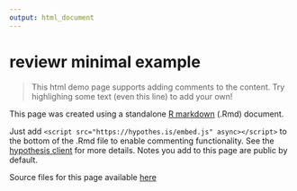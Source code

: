 ```yaml
---
output: html_document
---
```


# reviewr minimal example
> This html demo page supports adding comments to the content. Try highlighing some text (even this line) to add your own!

This page was created using a standalone [R markdown](http://rmarkdown.rstudio.com) (.Rmd) document.   

Just add `<script src="https://hypothes.is/embed.js" async></script>` to the bottom of the .Rmd file to enable commenting functionality. See the [hypothesis client](https://github.com/hypothesis/client) for more details.   Notes you add to this page are public by default.  

Source files for this page available [here](https://github.com/markdly/reviewr)  

<script src="https://hypothes.is/embed.js" async></script>
